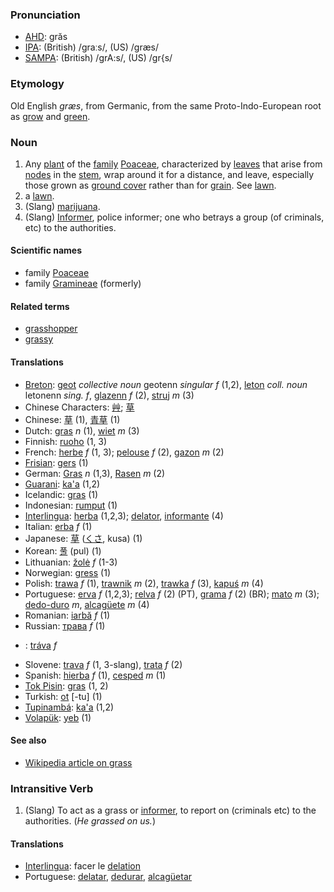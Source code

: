 === Pronunciation ===
*[[w:AHD|AHD]]: grăs
*[[w:IPA|IPA]]: (British) /graːs/, (US) /græs/
*[[w:SAMPA|SAMPA]]: (British) /grA:s/, (US) /gr{s/

=== Etymology ===
Old English ''græs'', from Germanic, from the same Proto-Indo-European root as [[grow]] and [[green]].

=== Noun ===
# Any [[plant]] of the [[family]] [[Poaceae]], characterized by [[leaf|leaves]] that arise from [[node]]s in the [[stem]], wrap around it for a distance, and leave, especially those grown as [[ground cover]] rather than for [[grain]]. See [[lawn]].
# a [[lawn]].
# (Slang) [[marijuana]].
# (Slang)  [[Informer]], police informer; one who betrays a group (of criminals, etc) to the authorities.

====Scientific names====
*family [[Poaceae]]
*family [[Gramineae]] (formerly)

====Related terms====
*[[grasshopper]]
*[[grassy]]

====Translations====
*[[Breton]]: [[geot]] ''collective noun'' geotenn ''singular f'' (1,2), [[leton]] ''coll. noun'' letonenn ''sing. f'', [[glazenn]] ''f'' (2), [[struj]] ''m'' (3)
*Chinese Characters: [[艸]]; [[草]]
*Chinese: [[草]] (1), [[青草]] (1)
*Dutch: [[gras]] ''n'' (1),  [[wiet]] ''m'' (3)
*Finnish: [[ruoho]] (1, 3)
*French: [[herbe]] ''f'' (1, 3); [[pelouse]] ''f'' (2), [[gazon]] ''m'' (2)
*[[Frisian]]: [[gers]] (1)
*German: [[Gras]] ''n'' (1,3), [[Rasen]] ''m'' (2)
*[[Guarani]]: [[ka'a]] (1,2)
*Icelandic: [[gras]] (1)
*Indonesian: [[rumput]] (1)
*[[Interlingua]]: [[herba]] (1,2,3); [[delator]], [[informante]] (4)
*Italian: [[erba]] ''f'' (1)
*Japanese: [[草]] ([[くさ]], kusa) (1)
*Korean: [[풀]] (pul) (1)
*Lithuanian: [[žolė]] ''f'' (1-3)
*Norwegian: [[gress]] (1)
*Polish: [[trawa]] ''f'' (1), [[trawnik]] ''m'' (2), [[trawka]] ''f'' (3), [[kapuś]] ''m'' (4) 
*Portuguese: [[erva]] ''f'' (1,2,3); [[relva]] ''f'' (2) (PT), [[grama]] ''f'' (2) (BR); [[mato]] ''m'' (3); [[dedo-duro]] ''m'', [[alcagüete]] ''m'' (4)
*Romanian: [[iarbă]] ''f'' (1)
*Russian: [[трава]] ''f'' (1)
*{{sk}}: [[tráva#Slovak|tráva]] ''f''
*Slovene: [[trava]] ''f'' (1, 3-slang), [[trata]] ''f'' (2)
*Spanish: [[hierba]] ''f'' (1), [[cesped]] ''m'' (1)
*[[Tok Pisin]]: [[gras]] (1, 2)
*Turkish: [[ot]] [-tu] (1)
*[[Tupinambá]]: [[ka'a]] (1,2)
*[[Volapük]]: [[yeb]] (1)

====See also====
*[[w:grass|Wikipedia article on grass]]

===Intransitive Verb===

# (Slang) To act as a grass or [[informer]], to report on (criminals etc) to the authorities.  (''He grassed on us.'')

====Translations====
*[[Interlingua]]: facer le [[delation]]
*Portuguese: [[delatar]], [[dedurar]], [[alcagüetar]]